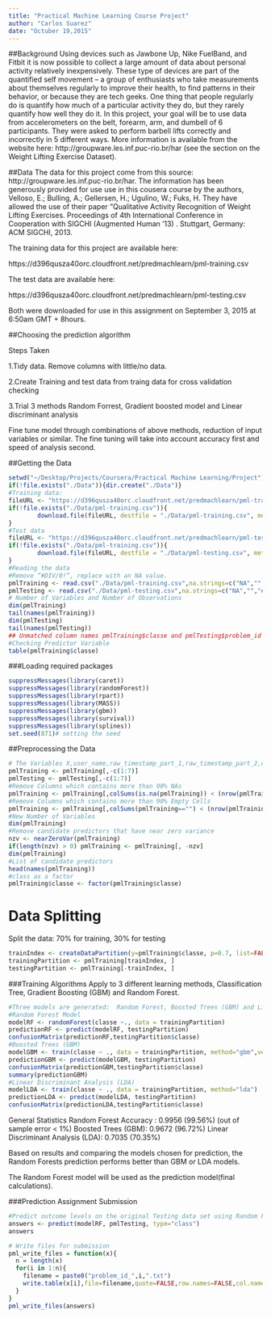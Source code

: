 ```yaml
---
title: "Practical Machine Learning Course Project"
author: "Carlos Suarez"
date: "Octuber 19,2015"
---
```


##Background
Using devices such as Jawbone Up, Nike FuelBand, and Fitbit it is now possible to collect a large amount of data about personal activity relatively inexpensively. These type of devices are part of the quantified self movement – a group of enthusiasts who take measurements about themselves regularly to improve their health, to find patterns in their behavior, or because they are tech geeks. One thing that people regularly do is quantify how much of a particular activity they do, but they rarely quantify how well they do it. In this project, your goal will be to use data from accelerometers on the belt, forearm, arm, and dumbell of 6 participants. They were asked to perform barbell lifts correctly and incorrectly in 5 different ways. More information is available from the website here: http://groupware.les.inf.puc-rio.br/har (see the section on the Weight Lifting Exercise Dataset).

##Data
The data for this project come from this source: http://groupware.les.inf.puc-rio.br/har. The information has been generously provided for use use in this cousera course by the authors, Velloso, E.; Bulling, A.; Gellersen, H.; Ugulino, W.; Fuks, H. They have allowed the use of their paper “Qualitative Activity Recognition of Weight Lifting Exercises. Proceedings of 4th International Conference in Cooperation with SIGCHI (Augmented Human ’13) . Stuttgart, Germany: ACM SIGCHI, 2013.

The training data for this project are available here:

https://d396qusza40orc.cloudfront.net/predmachlearn/pml-training.csv

The test data are available here:

https://d396qusza40orc.cloudfront.net/predmachlearn/pml-testing.csv

Both were downloaded for use in this assignment on September 3, 2015 at 6:50am GMT + 8hours.

##Choosing the prediction algorithm

Steps Taken

1.Tidy data. Remove columns with little/no data.

2.Create Training and test data from traing data for cross validation checking

3.Trial 3 methods Random Forrest, Gradient boosted model and Linear discriminant analysis

Fine tune model through combinations of above methods, reduction of input variables or similar. The fine tuning will take into account accuracy first and speed of analysis second.

##Getting the Data
```r
setwd("~/Desktop/Projects/Coursera/Practical Machine Learning/Project")
if(!file.exists("./Data")){dir.create("./Data")}
#Training data:
fileURL <- "https://d396qusza40orc.cloudfront.net/predmachlearn/pml-training.csv"
if(!file.exists("./Data/pml-training.csv")){
        download.file(fileURL, destfile = "./Data/pml-training.csv", method = "curl")
}
#Test data
fileURL <- "https://d396qusza40orc.cloudfront.net/predmachlearn/pml-testing.csv"
if(!file.exists("./Data/pml-training.csv")){
        download.file(fileURL, destfile = "./Data/pml-testing.csv", method = "curl")
}
#Reading the data
#Remove “#DIV/0!”, replace with an NA value.
pmlTraining <- read.csv("./Data/pml-training.csv",na.strings=c("NA","","#DIV/0!"),header=T)
pmlTesting <- read.csv("./Data/pml-testing.csv",na.strings=c("NA","","#DIV/0!"),header=T)
# Number of Variables and Number of Observations
dim(pmlTraining)
tail(names(pmlTraining))
dim(pmlTesting)
tail(names(pmlTesting))
## Unmatched column names pmlTraining$classe and pmlTesting$problem_id
#Checking Predictor Variable
table(pmlTraining$classe)
```
###Loading required packages
```r
suppressMessages(library(caret))
suppressMessages(library(randomForest))
suppressMessages(library(rpart))
suppressMessages(library(MASS))
suppressMessages(library(gbm))
suppressMessages(library(survival))
suppressMessages(library(splines))
set.seed(871)# setting the seed
```

##Preprocessing the Data
```r
# The Variables X,user_name,raw_timestamp_part_1,raw_timestamp_part_2,cvtd_timestamp,new_window,num_window are irrelevant for our analisys.
pmlTraining <- pmlTraining[,-c(1:7)]
pmlTesting <- pmlTesting[,-c(1:7)]
#Remove Columns which contains more than 90% NAs
pmlTraining <- pmlTraining[,colSums(is.na(pmlTraining)) < (nrow(pmlTraining)*0.90)]
#Remove Columns which contains more than 90% Empty Cells
pmlTraining <- pmlTraining[,colSums(pmlTraining=="") < (nrow(pmlTraining)*0.90)]
#New Number of Variables
dim(pmlTraining)
#Remove candidate predictors that have near zero variance
nzv <- nearZeroVar(pmlTraining)
if(length(nzv) > 0) pmlTraining <- pmlTraining[, -nzv]
dim(pmlTraining)
#List of candidate predictors
head(names(pmlTraining))
#class as a factor
pmlTraining$classe <- factor(pmlTraining$classe)
```

# Data Splitting
Split the data: 70% for training, 30% for testing
```r
trainIndex <- createDataPartition(y=pmlTraining$classe, p=0.7, list=FALSE)
trainingPartition <- pmlTraining[trainIndex, ] 
testingPartition <- pmlTraining[-trainIndex, ]
```
###Training Algorithms
Apply to 3 different learning methods, Classification Tree, Gradient Boosting (GBM) and Random Forest.

```r
#Three models are generated:  Random Forest, Boosted Trees (GBM) and Linear Discriminant Analysis (LDA)
#Random Forest Model
modelRF <- randomForest(classe ~., data = trainingPartition)
predictionRF <- predict(modelRF, testingPartition)
confusionMatrix(predictionRF,testingPartition$classe)
#Boosted Trees (GBM)
modelGBM <- train(classe ~ ., data = trainingPartition, method="gbm",verbose=F)
predictionGBM <- predict(modelGBM, testingPartition)
confusionMatrix(predictionGBM,testingPartition$classe)
summary(predictionGBM)
#Linear Discriminant Analysis (LDA)
modelLDA <- train(classe ~ ., data = trainingPartition, method="lda")
predictionLDA <- predict(modelLDA, testingPartition)
confusionMatrix(predictionLDA,testingPartition$classe)
```
General Statistics
       Random Forest Accuracy : 0.9956 (99.56%) (out of sample error < 1%)
       Boosted Trees (GBM): 0.9672 (96.72%)
       Linear Discriminant Analysis (LDA): 0.7035 (70.35%)
       
Based on results and comparing the models chosen for prediction, the Random Forests prediction performs better than GBM or LDA models. 

The Random Forest model will be used as the prediction model(final calculations).

###Prediction Assignment Submission

```r
#Predict outcome levels on the original Testing data set using Random Forest algorithm
answers <- predict(modelRF, pmlTesting, type="class")
answers
```
```r
# Write files for submission
pml_write_files = function(x){
  n = length(x)
  for(i in 1:n){
    filename = paste0("problem_id_",i,".txt")
    write.table(x[i],file=filename,quote=FALSE,row.names=FALSE,col.names=FALSE)
  }
}
pml_write_files(answers)
```





